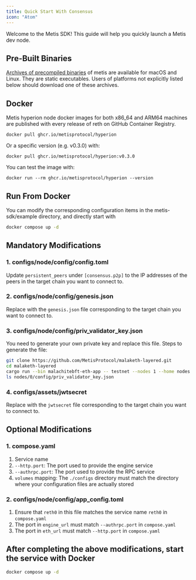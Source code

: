 ```yaml
---
title: Quick Start With Consensus
icon: "Atom"
---
```


Welcome to the Metis SDK! This guide will help you quickly launch a Metis dev node.

## Pre-Built Binaries

[Archives of precompiled binaries](https://github.com/MetisProtocol/metis-sdk/releases/) of metis are available for macOS and Linux. They are static executables. Users of platforms not explicitly listed below should download one of these archives.

## Docker

Metis hyperion node docker images for both x86_64 and ARM64 machines are published with every release of reth on GitHub Container Registry.

```shell
docker pull ghcr.io/metisprotocol/hyperion
```

Or a specific version (e.g. v0.3.0) with:

```shell
docker pull ghcr.io/metisprotocol/hyperion:v0.3.0
```

You can test the image with:

```shell
docker run --rm ghcr.io/metisprotocol/hyperion --version
```

## Run From Docker
You can modify the corresponding configuration items in the metis-sdk/example directory, and directly start with 
```bash
docker compose up -d
```

## Mandatory Modifications
### 1. configs/node/config/config.toml
Update `persistent_peers` under `[consensus.p2p]` to the IP addresses of the peers in the target chain you want to connect to.

### 2. configs/node/config/genesis.json
Replace with the `genesis.json` file corresponding to the target chain you want to connect to.

### 3. configs/node/config/priv_validator_key.json
You need to generate your own private key and replace this file. Steps to generate the file:
```bash
git clone https://github.com/MetisProtocol/malaketh-layered.git
cd malaketh-layered
cargo run --bin malachitebft-eth-app -- testnet --nodes 1 --home nodes
ls nodes/0/config/priv_validator_key.json
```

### 4. configs/assets/jwtsecret
Replace with the `jwtsecret` file corresponding to the target chain you want to connect to.

## Optional Modifications

### 1. compose.yaml
1. Service name
2. `--http.port`: The port used to provide the engine service
3. `--authrpc.port`: The port used to provide the RPC service
4. `volumes` mapping: The `./configs` directory must match the directory where your configuration files are actually stored

### 2. configs/node/config/app_config.toml
1. Ensure that `reth0` in this file matches the service name `reth0` in `compose.yaml`
2. The port in `engine_url` must match `--authrpc.port` in `compose.yaml`
3. The port in `eth_url` must match `--http.port` in `compose.yaml`

## After completing the above modifications, start the service with Docker
```bash
docker compose up -d
```
